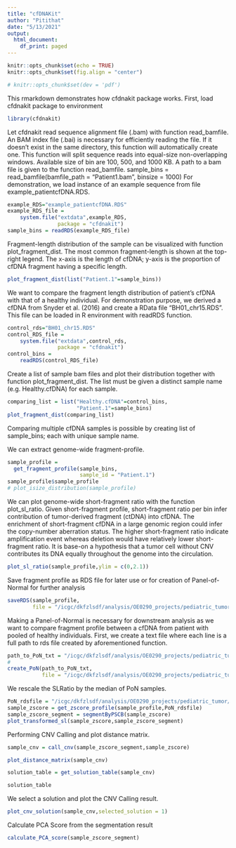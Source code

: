 ```yaml
---
title: "cfDNAKit"
author: "Pitithat"
date: "5/13/2021"
output:
  html_document:
    df_print: paged
---
```


```r
knitr::opts_chunk$set(echo = TRUE)
knitr::opts_chunk$set(fig.align = "center")

# knitr::opts_chunk$set(dev = 'pdf')

```


This rmarkdown demonstrates how cfdnakit package works. First, load cfdnakit package to environment

```r
library(cfdnakit)
```

Let cfdnakit read sequence alignment file (.bam) with function read_bamfile. An BAM index file (.bai) is necessary for efficiently reading the file. If it doesn't exist in the same directory, this function will automatically create one. This function will split sequence reads into equal-size non-overlapping windows. Available size of bin are 100, 500, and 1000 KB. A path to a bam file is given to the function read_bamfile. sample_bins = read_bamfile(bamfile_path = "Patient1.bam", binsize = 1000) For demonstration, we load instance of an example sequence from file example_patientcfDNA.RDS.

```r

example_RDS="example_patientcfDNA.RDS"
example_RDS_file =
    system.file("extdata",example_RDS,
                package = "cfdnakit")
sample_bins = readRDS(example_RDS_file)

```

Fragment-length distribution of the sample can be visualized with function plot_fragment_dist. The most common fragment-length is shown at the top-right legend. The x-axis is the length of cfDNA; y-axis is the proportion of cfDNA fragment having a specific length.

```r
plot_fragment_dist(list("Patient.1"=sample_bins))
```


We want to compare the fragment length distribution of patient's cfDNA with that of a healthy individual. For demonstration purpose, we derived a cfDNA from Snyder et al. (2016) and create a RData file "BH01_chr15.RDS". This file can be loaded in R environment with readRDS function.

```r
control_rds="BH01_chr15.RDS"
control_RDS_file =
    system.file("extdata",control_rds,
                package = "cfdnakit")
control_bins =
    readRDS(control_RDS_file)

```


Create a list of sample bam files and plot their distribution together with function plot_fragment_dist. The list must be given a distinct sample name (e.g. Healthy.cfDNA) for each sample. 

```r
comparing_list = list("Healthy.cfDNA"=control_bins,
                      "Patient.1"=sample_bins)
plot_fragment_dist(comparing_list)

```
Comparing multiple cfDNA samples is possible by creating list of sample_bins; each with unique sample name. 


We can extract genome-wide fragment-profile. 

```r
sample_profile = 
  get_fragment_profile(sample_bins,
                       sample_id = "Patient.1")
sample_profile$sample_profile
# plot_isize_distribution(sample_profile)
```


We can plot genome-wide short-fragment ratio with the function plot_sl_ratio. Given short-fragment profile, short-fragment ratio per bin infer contribution of tumor-derived fragment (ctDNA) into cfDNA. The enrichment of short-fragment cfDNA in a large genomic region could infer the copy-number aberration status. The higher short-fragment ratio indicate amplification event whereas deletion would have relatively lower short-fragment ratio. It is base-on a hypothesis that a tumor cell without CNV contributes its DNA equally throughout the genome into the circulation.

```r
plot_sl_ratio(sample_profile,ylim = c(0,2.1))
```



Save fragment profile as RDS file for later use or for creation of Panel-of-Normal for further analysis

```r
saveRDS(sample_profile,
        file = "/icgc/dkfzlsdf/analysis/OE0290_projects/pediatric_tumor/whole_genome_sequencing/results_per_pid/OE0290-PED_5LB-017/cfdnakit/plasma-01-01_OE0290-PED_5LB-017/plasma-01-01_OE0290-PED_5LB-017.RDS")

```

Making a Panel-of-Normal is necessary for downstream analysis as we want to compare fragment profile between a cfDNA from patient with pooled of healthy individuals. First, we create a text file where each line is a full path to rds file created by aforementioned function.

```r
path_to_PoN_txt = "/icgc/dkfzlsdf/analysis/OE0290_projects/pediatric_tumor/whole_genome_sequencing/processing_scripts/cfdnakit_script/reference_healthy.listfile"
# 
create_PoN(path_to_PoN_txt,
           file = "/icgc/dkfzlsdf/analysis/OE0290_projects/pediatric_tumor/whole_genome_sequencing/processing_scripts/cfdnakit_script/reference_healthy.rds")


```


We rescale the SLRatio by the median of PoN samples. 

```r
PoN_rdsfile = "/icgc/dkfzlsdf/analysis/OE0290_projects/pediatric_tumor/whole_genome_sequencing/processing_scripts/cfdnakit_script/PoN_fragment_profiles.rds"
sample_zscore = get_zscore_profile(sample_profile,PoN_rdsfile)
sample_zscore_segment = segmentByPSCB(sample_zscore)
plot_transformed_sl(sample_zscore,sample_zscore_segment)
```


Performing CNV Calling and plot distance matrix.
```r

sample_cnv = call_cnv(sample_zscore_segment,sample_zscore)

plot_distance_matrix(sample_cnv)

solution_table = get_solution_table(sample_cnv)

solution_table
```

We select a solution and plot the CNV Calling result.
```r
plot_cnv_solution(sample_cnv,selected_solution = 1)

```

Calculate PCA Score from the segmentation result
```r
calculate_PCA_score(sample_zscore_segment)
```
